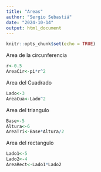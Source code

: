 ```yaml
---
title: "Areas"
author: "Sergio Sebastiá"
date: "2024-10-14"
output: html_document
---
```


```r
knitr::opts_chunk$set(echo = TRUE)
```

Area de la circunferencia 
```r
r<-0.5
AreaCir<-pi*r^2
```

Area del Cuadrado
```r
Lado<-3
AreaCua<-Lado^2
```

Area del triangulo
```r
Base<-5
Altura<-6
AreaTri<-Base*Altura/2
```


Area del rectangulo

```r
Lado1<-5
Lado2<-4
AreaRect<-Lado1*Lado2
```

